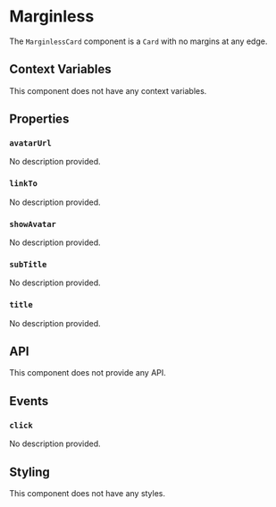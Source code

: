 # Marginless

The `MarginlessCard` component is a 
`Card`
 with no margins at any edge.

## Context Variables

This component does not have any context variables.

## Properties

### `avatarUrl`

No description provided.

### `linkTo`

No description provided.

### `showAvatar`

No description provided.

### `subTitle`

No description provided.

### `title`

No description provided.

## API

This component does not provide any API.

## Events

### `click`

No description provided.

## Styling

This component does not have any styles.
